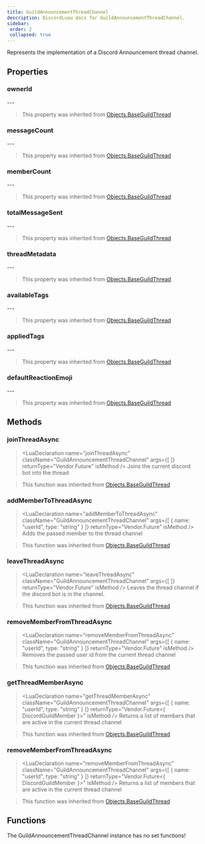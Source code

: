 ```yaml
---
title: GuildAnnouncementThreadChannel
description: DiscordLuau docs for GuildAnnouncementThreadChannel.
sidebar:
 order: 2
 collapsed: true
---
```

[//]: # (This file was automatically compiled through the Generator luau code under this repository)
[//]: # (if you want to edit the documentation of discord-luau, please write changes)
[//]: # (to the discord-luau repository itself, we extract the comments from discord-luau and translate)
[//]: # (them into markdown files that Nextra can interpret!)

[//]: # (----- DOCUMENT IMPORTS ----- )


[//]: # (----- DOCUMENT DESCRIPTION ----- )

Represents the implementation of a Discord Announcement thread channel.

[//]: # (----- DOCUMENT PROPERTIES ----- )

## Properties

### ownerId

<LuaProperty name="GuildAnnouncementThreadChannel.ownerId" type="string" />
---
	

> This property was inherited from [Objects.BaseGuildThread](Objects.BaseGuildThread)
### messageCount

<LuaProperty name="GuildAnnouncementThreadChannel.messageCount" type="number" />
---
	

> This property was inherited from [Objects.BaseGuildThread](Objects.BaseGuildThread)
### memberCount

<LuaProperty name="GuildAnnouncementThreadChannel.memberCount" type="number" />
---
	

> This property was inherited from [Objects.BaseGuildThread](Objects.BaseGuildThread)
### totalMessageSent

<LuaProperty name="GuildAnnouncementThreadChannel.totalMessageSent" type="number" />
---
	

> This property was inherited from [Objects.BaseGuildThread](Objects.BaseGuildThread)
### threadMetadata

<LuaProperty name="GuildAnnouncementThreadChannel.threadMetadata" type="{ archived: boolean, autoArchiveDuration: number, archiveTimestamp: string, locked: boolean, invitable: boolean?, createTimestamp: string?, }," />
---
	

> This property was inherited from [Objects.BaseGuildThread](Objects.BaseGuildThread)
### availableTags

<LuaProperty name="GuildAnnouncementThreadChannel.availableTags" type="{ { id: string, name: string, moderated: boolean, emojiId: string?, emojiName: string?, }, }," />
---
	

> This property was inherited from [Objects.BaseGuildThread](Objects.BaseGuildThread)
### appliedTags

<LuaProperty name="GuildAnnouncementThreadChannel.appliedTags" type="{ string }" />
---
	

> This property was inherited from [Objects.BaseGuildThread](Objects.BaseGuildThread)
### defaultReactionEmoji

<LuaProperty name="GuildAnnouncementThreadChannel.defaultReactionEmoji" type="Objects.DiscordEmoji" />
---
	

> This property was inherited from [Objects.BaseGuildThread](Objects.BaseGuildThread)

[//]: # (----- DOCUMENT METHODS ----- )

## Methods

### joinThreadAsync

> <LuaDeclaration name="joinThreadAsync" className="GuildAnnouncementThreadChannel" args={[  ]} returnType="Vendor.Future<unknown>" isMethod />
Joins the current discord bot into the thread

> This function was inherited from [Objects.BaseGuildThread](Objects.BaseGuildThread)
### addMemberToThreadAsync

> <LuaDeclaration name="addMemberToThreadAsync" className="GuildAnnouncementThreadChannel" args={[ { name: "userId", type: "string" } ]} returnType="Vendor.Future<unknown>" isMethod />
Adds the passed member to the thread channel

> This function was inherited from [Objects.BaseGuildThread](Objects.BaseGuildThread)
### leaveThreadAsync

> <LuaDeclaration name="leaveThreadAsync" className="GuildAnnouncementThreadChannel" args={[  ]} returnType="Vendor.Future<unknown>" isMethod />
Leaves the thread channel if the discord bot is in the channel.

> This function was inherited from [Objects.BaseGuildThread](Objects.BaseGuildThread)
### removeMemberFromThreadAsync

> <LuaDeclaration name="removeMemberFromThreadAsync" className="GuildAnnouncementThreadChannel" args={[ { name: "userId", type: "string" } ]} returnType="Vendor.Future<unknown>" isMethod />
Removes the passed user id from the current thread channel

> This function was inherited from [Objects.BaseGuildThread](Objects.BaseGuildThread)
### getThreadMemberAsync

> <LuaDeclaration name="getThreadMemberAsync" className="GuildAnnouncementThreadChannel" args={[ { name: "userId", type: "string" } ]} returnType="Vendor.Future<{ DiscordGuildMember }>" isMethod />
Returns a list of members that are active in the current thread channel

> This function was inherited from [Objects.BaseGuildThread](Objects.BaseGuildThread)
### removeMemberFromThreadAsync

> <LuaDeclaration name="removeMemberFromThreadAsync" className="GuildAnnouncementThreadChannel" args={[ { name: "userId", type: "string" } ]} returnType="Vendor.Future<{ DiscordGuildMember }>" isMethod />
Returns a list of members that are active in the current thread channel

> This function was inherited from [Objects.BaseGuildThread](Objects.BaseGuildThread)

[//]: # (----- DOCUMENT FUNCTIONS ----- )

## Functions

The GuildAnnouncementThreadChannel instance has no set functions!

